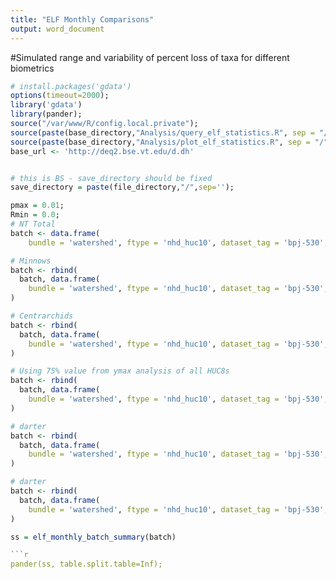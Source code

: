 ```yaml
---
title: "ELF Monthly Comparisons"
output: word_document
---
```

#Simulated range and variability of percent loss of taxa for different biometrics


```r
# install.packages('gdata')
options(timeout=2000);
library('gdata')
library(pander);
source("/var/www/R/config.local.private");
source(paste(base_directory,"Analysis/query_elf_statistics.R", sep = "/")); 
source(paste(base_directory,"Analysis/plot_elf_statistics.R", sep = "/")); 
base_url <- 'http://deq2.bse.vt.edu/d.dh'


# this is BS - save_directory should be fixed
save_directory = paste(file_directory,"/",sep='');

pmax = 0.01;
Rmin = 0.0;
# NT Total
batch <- data.frame(
    bundle = 'watershed', ftype = 'nhd_huc10', dataset_tag = 'bpj-530', q_ftype = 'fe_elf', metric = 'aqbio_nt_total')

# Minnows
batch <- rbind(
  batch, data.frame(
    bundle = 'watershed', ftype = 'nhd_huc10', dataset_tag = 'bpj-530', q_ftype = 'fe_elf', metric = 'aqbio_nt_minnow')
)

# Centrarchids
batch <- rbind(
  batch, data.frame(
    bundle = 'watershed', ftype = 'nhd_huc10', dataset_tag = 'bpj-530', q_ftype = 'fe_elf', metric = 'aqbio_nt_cent')
)

# Using 75% value from ymax analysis of all HUC8s
batch <- rbind(
  batch, data.frame(
    bundle = 'watershed', ftype = 'nhd_huc10', dataset_tag = 'bpj-530', q_ftype = 'fe_quantreg', metric = 'aqbio_nt_benins')
)

# darter
batch <- rbind(
  batch, data.frame(
    bundle = 'watershed', ftype = 'nhd_huc10', dataset_tag = 'bpj-530', q_ftype = 'fe_quantreg', metric = 'aqbio_nt_darter')
)

# darter
batch <- rbind(
  batch, data.frame(
    bundle = 'watershed', ftype = 'nhd_huc10', dataset_tag = 'bpj-530', q_ftype = 'fe_elf', metric = 'aqbio_nt_cypr_native')
)

ss = elf_monthly_batch_summary(batch)

```r
pander(ss, table.split.table=Inf);

```
